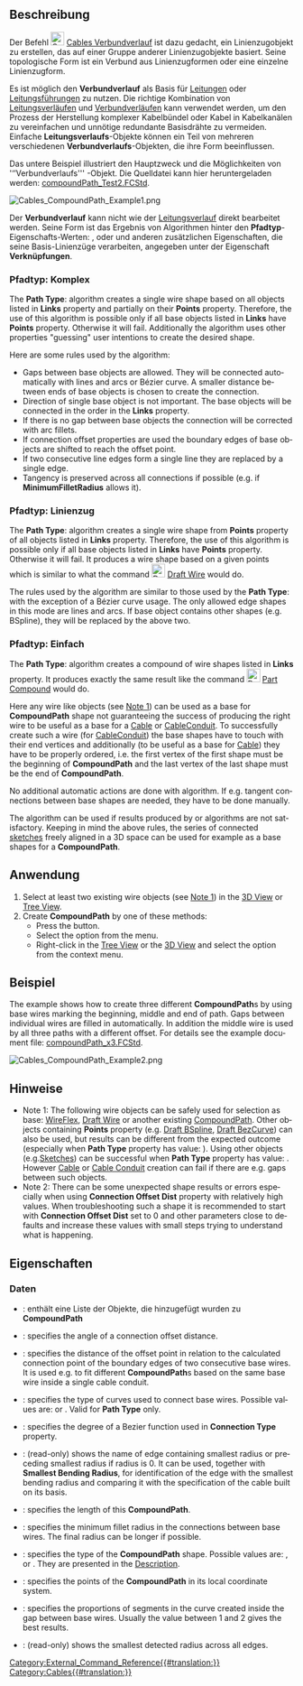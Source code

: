 <languages/>

{{Docnav/de
|[[Cables_RemoveVertexAttachment/de|KnotenbefestigungEntfernen]]
|[[Cables_Edit/de|Bearbeiten]]
|[[Cables_Workbench/de|Cables]]
|IconL=Cables_DetachWireFromTerminal.svg
|IconR=Cables_Edit.svg
|IconC=Cables_workbench_icon.svg
}}

{{GuiCommand/de
|Name=Cables CompoundPath
|Name/de=Cables Verbundverlauf
|MenuLocation=Leitungsverläufe → Verbundverlauf
|Workbenches=[[Cables_Workbench/de|Cables]]
|Shortcut={{KEY|C}} {{KEY|P}}
|Version=0.2.0
|SeeAlso=[[Cables_WireFlex/de|Cables Leitungsverlauf]]
}}

<span id="Description"></span>
==Beschreibung==

Der Befehl [[File:Cables_CompoundPath.svg|24px]] [[Cables_CompoundPath/de|Cables Verbundverlauf]] ist dazu gedacht, ein Linienzugobjekt zu erstellen, das auf einer Gruppe anderer Linienzugobjekte basiert. Seine topologische Form ist ein Verbund aus Linienzugformen oder eine einzelne Linienzugform.

Es ist möglich den '''Verbundverlauf''' als Basis für [[Cables_Cable/de|Leitungen]] oder [[Cables_CableConduit/de|Leitungsführungen]] zu nutzen. Die richtige Kombination von  [[Cables_WireFlex/de|Leitungsverläufen]] und [[Cables_CompoundPath/de|Verbundverläufen]] kann verwendet werden, um den Prozess der Herstellung komplexer Kabelbündel oder Kabel in Kabelkanälen zu vereinfachen und unnötige redundante Basisdrähte zu vermeiden. Einfache '''Leitungsverlaufs'''-Objekte können ein Teil von mehreren verschiedenen '''Verbundverlaufs'''-Objekten, die ihre Form beeinflussen.

Das untere Beispiel illustriert den Hauptzweck und die Möglichkeiten von '‘’Verbundverlaufs''' -Objekt. Die Quelldatei kann hier heruntergeladen werden: [https://github.com/sargo-devel/Cables/blob/master/examples/Harness%20examples/compoundPath_Test2.FCStd compoundPath_Test2.FCStd].

[[File:Cables_CompoundPath_Example1.png]]
{{Caption|Verbundverlauf aus zwei voneinander entfernten Drähten aufgebaut}}

Der '''Verbundverlauf''' kann nicht wie der [[Cables_WireFlex/de|Leitungsverlauf]] direkt bearbeitet werden. Seine Form ist das Ergebnis von Algorithmen hinter den '''Pfadtyp'''-Eigenschafts-Werten: {{Value|Komplex}}, {{Value|Linienzug}} oder {{Value|Einfach}} und anderen zusätzlichen Eigenschaften, die seine Basis-Linienzüge verarbeiten, angegeben unter der Eigenschaft '''Verknüpfungen'''.

<span id="Path_Type:_Complex"></span>
===Pfadtyp: Komplex===

<div lang="en" dir="ltr" class="mw-content-ltr">
The '''Path Type''':{{Value|Complex}} algorithm creates a single wire shape based on all objects listed in '''Links''' property and partially on their '''Points''' property. Therefore, the use of this algorithm is possible only if all base objects listed in '''Links''' have '''Points''' property. Otherwise it will fail. Additionally the algorithm uses other properties "guessing" user intentions to create the desired shape.
</div>

<div lang="en" dir="ltr" class="mw-content-ltr">
Here are some rules used by the algorithm:
* Gaps between base objects are allowed. They will be connected automatically with lines and arcs or Bézier curve. A smaller distance between ends of base objects is chosen to create the connection.
* Direction of single base object is not important. The base objects will be connected in the order in the '''Links''' property.
* If there is no gap between base objects the connection will be corrected with arc fillets.
* If connection offset properties are used the boundary edges of base objects are shifted to reach the offset point.
* If two consecutive line edges form a single line they are replaced by a single edge.
* Tangency is preserved across all connections if possible (e.g. if '''MinimumFilletRadius''' allows it).
</div>

<span id="Path_Type:_Wire"></span>
===Pfadtyp: Linienzug===

<div lang="en" dir="ltr" class="mw-content-ltr">
The '''Path Type''':{{Value|Wire}} algorithm creates a single wire shape from '''Points''' property of all objects listed in '''Links''' property. Therefore, the use of this algorithm is possible only if all base objects listed in '''Links''' have '''Points''' property. Otherwise it will fail. It produces a wire shape based on a given points which is similar to what the command [[File:Draft_Wire.png|24px]] [[Draft_Wire|Draft Wire]] would do.
</div>

<div lang="en" dir="ltr" class="mw-content-ltr">
The rules used by the algorithm are similar to those used by the '''Path Type''':{{Value|Complex}} with the exception of a Bézier curve usage. The only allowed edge shapes in this mode are lines and arcs. If base object contains other shapes (e.g. BSpline), they will be replaced by the above two.
</div>

<span id="Path_Type:_Simple"></span>
===Pfadtyp: Einfach===

<div lang="en" dir="ltr" class="mw-content-ltr">
The '''Path Type''':{{Value|Simple}} algorithm creates a compound of wire shapes listed in '''Links''' property. It produces exactly the same result like the command [[File:Part_Compound.svg|24px]] [[Part_Compound|Part Compound]] would do.
</div>

<div lang="en" dir="ltr" class="mw-content-ltr">
Here any wire like objects (see [[#Notes|Note 1]]) can be used as a base for '''CompoundPath''' shape not guaranteeing the success of producing the right wire to be useful as a base for a [[Cables_Cable|Cable]] or [[Cables_CableConduit|CableConduit]]. To successfully create such a wire (for [[Cables_CableConduit|CableConduit]]) the base shapes have to touch with their end vertices and additionally (to be useful as a base for [[Cables_Cable|Cable]]) they have to be properly ordered, i.e. the first vertex of the first shape must be the beginning of '''CompoundPath''' and the last vertex of the last shape must be the end of '''CompoundPath'''.
</div>

<div lang="en" dir="ltr" class="mw-content-ltr">
No additional automatic actions are done with {{Value|Simple}} algorithm. If e.g. tangent connections between base shapes are needed, they have to be done manually.
</div>

<div lang="en" dir="ltr" class="mw-content-ltr">
The {{Value|Simple}} algorithm can be used if results produced by {{Value|Complex}} or {{Value|Wire}} algorithms are not satisfactory. Keeping in mind the above rules, the series of connected [[Sketcher_Workbench|sketches]] freely aligned in a 3D space can be used for example as a base shapes for a '''CompoundPath'''.
</div>

<span id="Usage"></span>
==Anwendung==

<div lang="en" dir="ltr" class="mw-content-ltr">
# Select at least two existing wire objects (see [[#Notes|Note 1]]) in the [[3D_View|3D View]] or [[Tree_View|Tree View]].
# Create '''CompoundPath''' by one of these methods:
#* Press the {{Button|[[File:Cables_CompoundPath.svg|16px]] [[Cables_CompoundPath|CompoundPath]]}} button.
#* Select the {{MenuCommand|Cable Wires → [[File:Cables_CompoundPath.svg|16px]] CompoundPath}} option from the menu.
#* Right-click in the [[Tree_View|Tree View]] or the [[3D_View|3D View]] and select the {{MenuCommand|Cable Wires → [[File:Cables_CompoundPath.svg|16px]] CompoundPath}} option from the context menu.
</div>

<span id="Example"></span>
==Beispiel==

<div lang="en" dir="ltr" class="mw-content-ltr">
The example shows how to create three different '''CompoundPath'''s by using base wires marking the beginning, middle and end of path. Gaps between individual wires are filled in automatically. In addition the middle wire is used by all three paths with a different offset. For details see the example document file: [https://github.com/sargo-devel/Cables/blob/master/examples/Harness%20examples/compoundPath_x3.FCStd compoundPath_x3.FCStd].
</div>

<div lang="en" dir="ltr" class="mw-content-ltr">
[[File:Cables_CompoundPath_Example2.png]]
{{Caption|(1) Set of base wires, (2) 3x CompoundPath with offsets built upon base wires, (3) Cables based on CompoundPaths}}
</div>

<span id="Notes"></span>
==Hinweise==

<div lang="en" dir="ltr" class="mw-content-ltr">
* Note 1: The following wire objects can be safely used for selection as base: [[Cables_WireFlex|WireFlex]], [[Draft_Wire|Draft Wire]] or another existing [[Cables_CompoundPath|CompoundPath]]. Other objects containing '''Points''' property (e.g. [[Draft_BSpline|Draft BSpline]], [[Draft_BezCurve|Draft BezCurve]]) can also be used, but results can be different from the expected outcome (especially when '''Path Type''' property has value: {{Value|Complex}}). Using other objects (e.g.[[Sketcher_Workbench|Sketches]]) can be successful when '''Path Type''' property has value: {{Value|Simple}}. However [[Cables_Cable|Cable]] or [[Cables_CableConduit|Cable Conduit]] creation can fail if there are e.g. gaps between such objects.
* Note 2: There can be some unexpected shape results or errors especially when using '''Connection Offset Dist''' property with relatively high values. When troubleshooting such a shape it is recommended to start with '''Connection Offset Dist''' set to 0 and other parameters close to defaults and increase these values with small steps trying to understand what is happening.
</div>

<span id="Properties"></span>
==Eigenschaften==

<span id="Data"></span>
===Daten===

{{TitleProperty|Basis}}

* {{PropertyData/de|Verknüpfungen|LinkList}}: enthält eine Liste der Objekte, die hinzugefügt wurden zu '''CompoundPath'''

{{TitleProperty|Compound Path}}

<div lang="en" dir="ltr" class="mw-content-ltr">
* {{PropertyData|Connection Offset Angle|Angle}}: specifies the angle of a connection offset distance.
* {{PropertyData|Connection Offset Dist|Length}}: specifies the distance of the offset point in relation to the calculated connection point of the boundary edges of two consecutive base wires. It is used e.g. to fit different '''CompoundPath'''s based on the same base wire inside a single cable conduit.
* {{PropertyData|Connection Type|Enumeration}}: specifies the type of curves used to connect base wires. Possible values are: {{Value|Arc}} or {{Value|Bez}} . Valid for {{Value|Complex}} '''Path Type''' only.
* {{PropertyData|Degree|Integer}}: specifies the degree of a Bezier function used in '''Connection Type''' property.
* {{PropertyData|Edge With Smallest Bending Radius|String}}: (read-only) shows the name of edge containing smallest radius or preceding smallest radius if radius is 0. It can be used, together with '''Smallest Bending Radius''', for identification of the edge with the smallest bending radius and comparing it with the specification of the cable built on its basis.
* {{PropertyData|Length|Length}}: specifies the length of this '''CompoundPath'''.
* {{PropertyData|Minimum Fillet Radius|Length}}: specifies the minimum fillet radius in the connections between base wires. The final radius can be longer if possible.
* {{PropertyData|Path Type|Enumeration}}: specifies the type of the '''CompoundPath''' shape. Possible values are: {{Value|Complex}}, {{Value|Wire}} or {{Value|Simple}}. They are presented in the [[#Description|Description]].
* {{PropertyData|Points|VectorList}}: specifies the points of the '''CompoundPath''' in its local coordinate system.
* {{PropertyData|Ratio|Float}}: specifies the proportions of segments in the curve created inside the gap between base wires. Usually the value between 1 and 2 gives the best results.
* {{PropertyData|Smallest Bending Radius|Length}}: (read-only) shows the smallest detected radius across all edges.
</div>


{{Docnav/de
|[[Cables_RemoveVertexAttachment/de|KnotenbefestigungEntfernen]]
|[[Cables_Edit/de|Bearbeiten]]
|[[Cables_Workbench/de|Cables]]
|IconL=Cables_DetachWireFromTerminal.svg
|IconR=Cables_Edit.svg
|IconC=Cables_workbench_icon.svg
}}

[[Category:External_Command_Reference{{#translation:}}]]
[[Category:Cables{{#translation:}}]]
